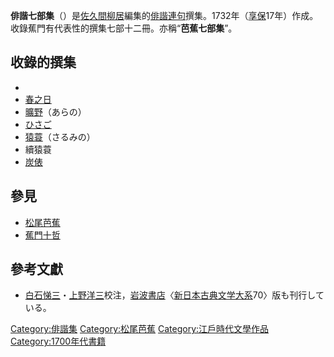 {{文学}}

'''俳諧七部集'''（{{jpn|j=俳諧七部集|hg=はいかいしちぶしゅう}}）是[[佐久間柳居|佐久間柳居]]編集的[[俳諧|俳諧]][[連句|連句]]撰集。1732年（[[享保|享保]]17年）作成。收錄蕉門有代表性的撰集七部十二冊。亦稱“'''芭蕉七部集'''”。

== 收錄的撰集 ==

* {{link-ja|冬之日|冬の日}}
* [[春之日_(俳諧撰集)|春之日]]
* [[曠野|曠野]]（あらの）
* [[ひさご|ひさご]]
* [[猿蓑|猿蓑]]（さるみの）
* 續猿蓑
* [[炭俵|炭俵]]

== 參見 ==

* [[松尾芭蕉|松尾芭蕉]]
* [[蕉門十哲|蕉門十哲]]

== 參考文獻 ==

* [[白石悌三|白石悌三]]・[[上野洋三|上野洋三]]校注，[[岩波書店|岩波書店]]〈[[新日本古典文学大系|新日本古典文学大系]]70〉版も刊行している。

[[Category:俳諧集|Category:俳諧集]]
[[Category:松尾芭蕉|Category:松尾芭蕉]]
[[Category:江戶時代文學作品|Category:江戶時代文學作品]]
[[Category:1700年代書籍|Category:1700年代書籍]]

{{lit-stub}}
